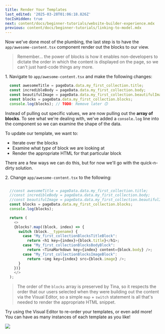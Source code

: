 ```yaml
---
title: Render Your Templates
last_edited: '2025-03-28T01:06:18.826Z'
tocIsHidden: true
next: content/docs/beginner-tutorials/website-builder-experience.mdx
previous: content/docs/beginner-tutorials/linking-to-model.mdx
---
```


Now we've done most of the plumbing, the last step is to have the `app/awesome-content.tsx` component render out the blocks to our view.

> Remember... the power of blocks is how it enables non-developers to dictate the order in which the content is displayed on the page, so we can't just hard-code things any more.

1\. Navigate to `app/awesome-content.tsx` and make the following changes:

```typescript
  const awesomeTitle = pageData.data.my_first_collection.title;
  const incredibleBody = pageData.data.my_first_collection.body;
  const beautifulImage = pageData.data.my_first_collection.beautifulImage;
  const blocks = pageData.data.my_first_collection.blocks;
  console.log(blocks); // TODO: Remove later 🙃
```

Instead of pulling out specific values, we are now pulling out the **array of blocks**.
To see what we're dealing with, we've added a `console.log` line into the component so we can examine the shape of the data.

To update our template, we want to:

* Iterate over the blocks
* Examine what *type* of block we are looking at
* Render the appropriate HTML for that particular block

There are a few ways we can do this, but for now we'll go with the quick-n-dirty solution.

2\. Change `app/awesome-content.tsx` to the following:

```typescript

  //const awesomeTitle = pageData.data.my_first_collection.title;
  //const incredibleBody = pageData.data.my_first_collection.body;
  //const beautifulImage = pageData.data.my_first_collection.beautifulImage;
  const blocks = pageData.data.my_first_collection.blocks;
  console.log(blocks);

  return (
    <>
    {blocks?.map((block, index) => {
      switch (block.__typename) {
        case "My_first_collectionBlocksTitleBlock":
          return <h1 key={index}>{block.title}</h1>;
        case "My_first_collectionBlocksBodyBlock":
          return <TinaMarkdown key={index} content={block.body} />;
        case "My_first_collectionBlocksImageBlock":
          return <img key={index} src={block.image} />;
      }
    })}
    </>
  );
```

> The order of the `blocks` array is preserved by Tina, so it respects the order that our users selected when they were building out the content via the Visual Editor, so a simple `map` + `switch` statement is all that's needed to render the appropriate HTML snippet.

Try using the Visual Editor to re-order your templates, or even add more! You can have as many instances of each template as you like!

![](</gif/Screen Recording 2025-03-19 at 11.35.03 am.gif>)
